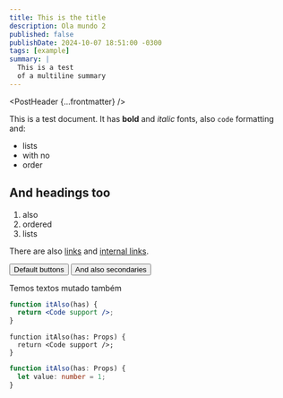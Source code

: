 ```yaml
---
title: This is the title
description: Ola mundo 2
published: false
publishDate: 2024-10-07 18:51:00 -0300
tags: [example]
summary: |
  This is a test
  of a multiline summary
---
```



<PostHeader {...frontmatter} />

This is a test document. It has **bold** and _italic_ fonts, also `code` formatting\
and:

- lists
- with no
- order

## And headings too

1. also
2. ordered
3. lists

There are also [links](https://github.com) and [internal links](/).

<div className='flex gap-2'>
<Button type="button" className='mb-4' variant="default">Default buttons</Button>
<Button type="button" className='mb-4' variant="secondary">And also secondaries</Button>
</div>

Temos textos <span className="inline-block bg-muted text-muted-foreground mb-4 rounded-lg p-2">mutado</span> também

```jsx
function itAlso(has) {
  return <Code support />;
}
```

```tsx
function itAlso(has: Props) {
  return <Code support />;
}
```

```ts
function itAlso(has: Props) {
  let value: number = 1;
}
```
